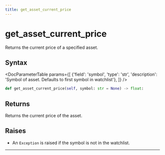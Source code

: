 ```yaml
---
title: get_asset_current_price
---
```


# get_asset_current_price

Returns the current price of a specified asset.

## Syntax

<DocParameterTable params={[
    {'field': 'symbol', 'type': 'str', 'description': 'Symbol of asset. Defaults to first symbol in watchlist'},
]} />

```python
def get_asset_current_price(self, symbol: str = None) -> float:
```

## Returns

Returns the current price of the asset.

## Raises
- An `Exception` is raised if the symbol is not in the watchlist.
---

